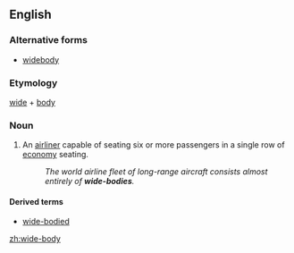 {{also|widebody}}
==English==

===Alternative forms===
* [[widebody]]

===Etymology===
[[wide]] + [[body]]

===Noun===
{{en-noun|wide-bodies}}

# {{lb|en|aeronautics}} An [[airliner]] capable of seating six or more passengers in a single row of [[economy]] seating.
#: ''The world airline fleet of long-range aircraft consists almost entirely of '''wide-bodies'''.''

====Derived terms====
* [[wide-bodied]]

[[zh:wide-body]]